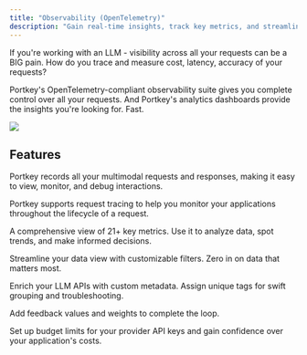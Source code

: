 ```yaml
---
title: "Observability (OpenTelemetry)"
description: "Gain real-time insights, track key metrics, and streamline debugging with our comprehensive observability suite."
---
```


If you're working with an LLM - visibility across all your requests can be a BIG pain. How do you trace and measure cost, latency, accuracy of your requests?

Portkey's OpenTelemetry-compliant observability suite gives you complete control over all your requests. And Portkey's analytics dashboards provide the insights you're looking for. Fast.

<Frame>
  <img src="/images/product/product-1.png"/>
</Frame>

## Features

<CardGroup columns={3}>
  <Card title="Logs" href="/product/observability/logs">
    <p>Portkey records all your multimodal requests and responses, making it easy to view, monitor, and debug interactions.</p>
  </Card>

  <Card title="Tracing" href="/product/observability/traces">
    <p>Portkey supports request tracing to help you monitor your applications throughout the lifecycle of a request.</p>
  </Card>

  <Card title="Analytics" href="/product/observability/analytics">
    <p>A comprehensive view of 21+ key metrics. Use it to analyze data, spot trends, and make informed decisions.</p>
  </Card>

  <Card title="Filters" href="/product/observability/filters">
    <p>Streamline your data view with customizable filters. Zero in on data that matters most.</p>
  </Card>

  <Card title="Custom Metadata" href="/product/observability/metadata">
    <p>Enrich your LLM APIs with custom metadata. Assign unique tags for swift grouping and troubleshooting.</p>
  </Card>

  <Card title="Feedback" href="/product/observability/feedback">
    <p>Add feedback values and weights to complete the loop.</p>
  </Card>

  <Card title="Budget Limits" href="/product/ai-gateway/usage-limits">
    <p>Set up budget limits for your provider API keys and gain confidence over your application's costs.</p>
  </Card>
</CardGroup>

